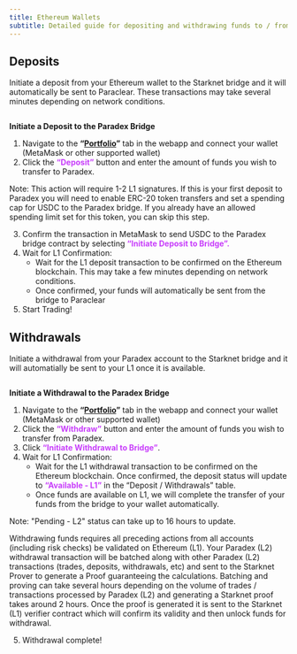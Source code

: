 ```yaml
---
title: Ethereum Wallets
subtitle: Detailed guide for depositing and withdrawing funds to / from Paradex
---
```


## Deposits

Initiate a deposit from your Ethereum wallet to the Starknet bridge and it will automatically be sent to Paraclear. These transactions may take several minutes depending on network conditions.

<img src="../../../assets/Paradex-Deposit-Flow.png" alt=""/>

**Initiate a Deposit to the Paradex Bridge**

1. Navigate to the **“**[**Portfolio**](https://app.paradex.trade/portfolio)**”** tab in the webapp and connect your wallet (MetaMask or other supported wallet)
2. Click the <span style="color:#c83efb;">**“Deposit”**</span> button and enter the amount of funds you wish to transfer to Paradex.

<Info>
Note: This action will require 1-2 L1 signatures. If this is your first deposit to Paradex you will need to enable ERC-20 token transfers and set a spending cap for USDC to the Paradex bridge. If you already have an allowed spending limit set for this token, you can skip this step.
</Info>

3. Confirm the transaction in MetaMask to send USDC to the Paradex bridge contract by selecting <span style="color:#c83efb;">**“Initiate Deposit to Bridge”.**</span>
4. Wait for L1 Confirmation:
   * Wait for the L1 deposit transaction to be confirmed on the Ethereum blockchain. This may take a few minutes depending on network conditions.
   * Once confirmed, your funds will automatically be sent from the bridge to Paraclear
5. Start Trading!

## Withdrawals

Initiate a withdrawal from your Paradex account to the Starknet bridge and it will automatially be sent to your L1 once it is available.

<img src="../../../assets/Paradex-withdraw-Flow.png" alt=""/>

**Initiate a Withdrawal to the Paradex Bridge**

1. Navigate to the **“**[**Portfolio**](https://app.paradex.trade/portfolio)**”** tab in the webapp and connect your wallet (MetaMask or other supported wallet)
2. Click the <span style="color:#c83efb;">**“Withdraw”**</span> button and enter the amount of funds you wish to transfer from Paradex.
3. Click <span style="color:#c83efb;">**“Initiate Withdrawal to Bridge”**</span>.
4. Wait for L1 Confirmation:
   * Wait for the L1 withdrawal transaction to be confirmed on the Ethereum blockchain. Once confirmed, the deposit status will update to <span style="color:#c83efb;">**“Available - L1”**</span> in the “Deposit / Withdrawals” table.
   * Once funds are available on L1, we will complete the transfer of your funds from the bridge to your wallet automatically.

<Warning>
Note: "Pending - L2" status can take up to 16 hours to update.

Withdrawing funds requires all preceding actions from all accounts (including risk checks) be validated on Ethereum (L1). Your Paradex (L2) withdrawal transaction will be batched along with other Paradex (L2) transactions (trades, deposits, withdrawals, etc) and sent to the Starknet Prover to generate a Proof guaranteeing the calculations. Batching and proving can take several hours depending on the volume of trades / transactions processed by Paradex (L2) and generating a Starknet proof takes around 2 hours. Once the proof is generated it is sent to the Starknet (L1) verifier contract which will confirm its validity and then unlock funds for withdrawal.
</Warning>
   
5. Withdrawal complete!

